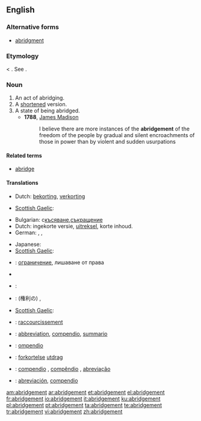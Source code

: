 ==English==

===Alternative forms===
* [[abridgment]] {{qualifier|US}}

===Etymology===
{{etyl|enm}} {{term|abregement|lang=enm}} < {{etyl|frm}}. See {{term|abridge}}.

===Noun===
{{en-noun}}

# An act of abridging.
# A [[shortened]] version.
# A state of being abridged.
#* '''1788''', [[w:James Madison|James Madison]]
#*: I believe there are more instances of the '''abridgement''' of the freedom of the people by gradual and silent encroachments of those in power than by violent and sudden usurpations

====Related terms====
* [[abridge]]

====Translations====
{{trans-top|act of abridging}}
* Dutch: [[bekorting]], [[verkorting]]
{{trans-mid}}
* [[Scottish Gaelic]]: {{t-|gd|giorrachadh|m|xs=Scottish Gaelic}}
{{trans-bottom}}
{{trans-top|shortened version.}}
* Bulgarian: с[[късяване]],[[съкращение]]
* Dutch: ingekorte versie, [[uitreksel]], korte inhoud.
* German: {{t+|de|Auszug|m}}, {{t+|de|Kurzfassung|f}}, {{t+|de|Kurzform|f}}
{{trans-mid}}
* Japanese: {{t|ja|要約}}
* [[Scottish Gaelic]]: {{t-|gd|giorrachadh|m|xs=Scottish Gaelic}}
{{trans-bottom}}

{{trans-top|state of being abridged}}
* {{ttbc|bg}}: [[ограничение]], лишаване от права
* {{trreq|Dutch}}
* {{ttbc|de}}: {{t+|de|Kürzung|f}}
{{trans-mid}}
* {{ttbc|ja}}: (権利の) {{t+|ja|縮小}},  {{t|ja|剥奪}}
* [[Scottish Gaelic]]: {{t-|gd|giorrachadh|m|xs=Scottish Gaelic}}
{{trans-bottom}}

{{checktrans-top}}
* {{ttbc|fr}}: [[raccourcissement]]
* {{ttbc|ia}}: [[abbreviation]],  [[compendio]], [[summario]]
* {{ttbc|it}}: [[ompendio]]
{{trans-mid}}
* {{ttbc|no}}: [[forkortelse]]  {{c}} [[utdrag]] {{n}}
* {{ttbc|pt}}: [[compendio]] {{m}}, [[compêndio]] {{m}}, [[abreviação]] {{f}}
* {{ttbc|es}}: [[abreviación]], [[compendio]] {{m}}
{{trans-bottom}}

[[am:abridgement]]
[[ar:abridgement]]
[[et:abridgement]]
[[el:abridgement]]
[[fr:abridgement]]
[[io:abridgement]]
[[it:abridgement]]
[[ku:abridgement]]
[[pl:abridgement]]
[[pt:abridgement]]
[[ta:abridgement]]
[[te:abridgement]]
[[tr:abridgement]]
[[vi:abridgement]]
[[zh:abridgement]]